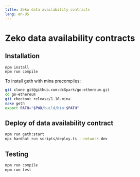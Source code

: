 ---
title: Zeko data availability contracts
lang: en-US
---

# Zeko data availability contracts

## Installation

```bash
npm install
npm run compile
```

To install geth with mina precompiles:

```bash
git clone git@github.com:dcSpark/go-ethereum.git
cd go-ethereum
git checkout release/1.10-mina
make geth
export PATH="$PWD/build/bin:$PATH"
```

## Deploy of data availability contract

```bash
npm run geth:start
npx hardhat run scripts/deploy.ts --network dev
```

## Testing

```bash
npm run compile
npm run test
```
